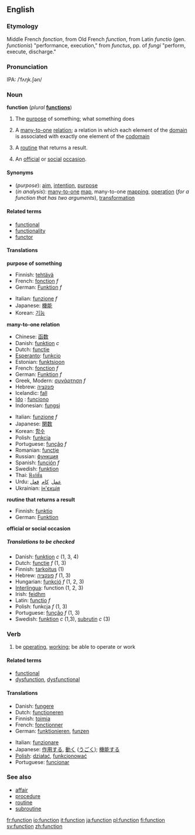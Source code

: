 {{wikipedia}}
== English ==

=== Etymology ===

Middle French ''fonction'', from Old French ''function'', from Latin ''functio'' (gen. ''functionis'') "performance, execution," from ''functus'', pp. of ''fungi'' "perform, execute, discharge."

=== Pronunciation ===

IPA: /ˈfʌŋk.ʃən/

=== Noun ===

'''function''' (''plural'' '''[[functions]]''')

# The [[purpose]] of something; what something does
# {{analysis}} A [[many-to-one]] [[relation]]; a relation in which each element of the [[domain]] is associated with exactly one element of the [[codomain]]<!--note: not the range: see the Wikipedia page-->
# {{computing}} A [[routine]] that returns a result.
# An [[official]] or [[social]] [[occasion]].

==== Synonyms ====

* (''purpose''): [[aim]], [[intention]], [[purpose]]
* (''in analysis''): [[many-to-one]] [[map]], many-to-one [[mapping]], [[operation]] (''for a function that has two arguments''), [[transformation]]

==== Related terms ====

* [[functional]]
* [[functionality]]
* [[functor]]

==== Translations ====

'''purpose of something'''

{{top}}
* Finnish: [[tehtävä]]
* French: [[fonction]] ''f''
* German: [[Funktion]] ''f''
{{mid}}
* Italian: [[funzione]] ''f''
*Japanese: [[機能]]
*Korean: [[기능]]
{{bottom}}

'''many-to-one relation'''
{{top}}
* Chinese: [[函数]]
* Danish: [[funktion]] ''c''
* Dutch: [[functie]]
* [[Esperanto]]: [[funkcio]]
* Estonian: [[funktsioon]]
* French: [[fonction]] ''f''
* German: [[Funktion]] ''f''
* Greek, Modern: [[συνάρτηση]] ''f''
* Hebrew: [[פונקציה]]
* Icelandic: [[fall#Icelandic|fall]]
* [[Ido]] : [[funciono]]
* Indonesian: [[fungsi]]
{{mid}}
* Italian: [[funzione]] ''f''
* Japanese: [[関数]]
* Korean: [[함수]]
* Polish: [[funkcja]]
* Portuguese: [[função]] ''f''
* Romanian: [[funcţie]]
* Russian: [[функция]]
* Spanish: [[función]] ''f''
* Swedish: [[funktion]]
* Thai: [[ฟังก์ชัน]]
* Urdu: <font face="urdu naskh asiatype, times new roman">[[عمل]] &nbsp;[[کام]] &nbsp;[[فعل]]</font>
* Ukrainian: [[ін'єкція]]
{{bottom}}

'''routine that returns a result'''
{{top}}
* Finnish: [[funktio]]
* German: [[Funktion]] {{f}}
{{mid}}
{{bottom}}

'''official or social occasion'''
{{top}}
{{mid}}
{{bottom}}
 
=====Translations to be checked=====
<!--Remove this section once all of the translations below have been moved into
the tables above.-->
{{checktrans}}

* Danish: [[funktion]] ''c'' (1, 3, 4)
* Dutch: [[functie]] ''f'' (1, 3)
* Finnish: [[tarkoitus]] (1)
* Hebrew: [[פונקציה]] ''f'' (1, 3)
* Hungarian: [[funkció]] ''f'' (1, 2, 3)
* [[Interlingua]]: function (1, 2, 3)
* Irish: [[feidhm]]
* Latin: [[functio]] ''f''
* Polish: funkcja ''f'' (1, 3)
* Portuguese: [[função]] ''f'' (1, 3)
* Swedish: [[funktion]] ''c'' (1,3), [[subrutin]] ''c'' (3)

===Verb===

{{conj|function|functions|functioned|functioned|functioning}}

# be [[operating]], [[working]]; be able to operate or work

==== Related terms ====

* [[functional]]
* [[dysfunction]], [[dysfunctional]]

==== Translations ====

{{top}}
* Danish: [[fungere]]
* Dutch: [[functioneren]]
* Finnish: [[toimia]]
* French: [[fonctionner]]
* German: [[funktionieren]], {{slang}} [[funzen]] 
{{mid}}
* Italian: [[funzionare]]
* Japanese: [[作用]]する, [[動く]] ([[うごく]]); [[機能]]する
* [[Polish]]: [[działać]], [[funkcjonować]]
* Portuguese: [[funcionar]]
{{bottom}}

=== See also ===

* [[affair]]
* [[procedure]]
* [[routine]]
* [[subroutine]]

[[fr:function]]
[[io:function]]
[[it:function]]
[[ja:function]]
[[pl:function]]
[[fi:function]]
[[sv:function]]
[[zh:function]]